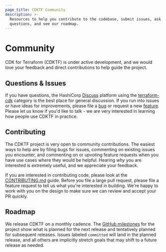 ```yaml
---
page_title: CDKTF Community
description: >-
  Resources to help you contribute to the codebase, submit issues, ask
  questions, and see our roadmap.
---
```


# Community

CDK for Terraform (CDKTF) is under active development, and we would love your feedback and direct contributions to help guide the project.

## Questions & Issues

If you have questions, the HashiCorp [Discuss](https://discuss.hashicorp.com/) platform using the [terraform-cdk](https://discuss.hashicorp.com/c/terraform-core/cdk-for-terraform/) category is the best place for general discussion. If you run into issues or have ideas for improvements, please file a [bug](https://github.com/hashicorp/terraform-cdk/issues/new?assignees=&labels=bug&template=bug-report.md&title=) or request a new [feature](https://github.com/hashicorp/terraform-cdk/issues/new?assignees=&labels=enhancement&template=feature-request.md&title=). Please let us know if you'd like to talk - we are very interested in learning how people use CDKTF in practice.

## Contributing

The CDKTF project is very open to community contributions. The easiest ways to help are by filing bugs for issues, commenting on existing issues you encounter, and commenting on or upvoting feature requests when you have use cases where they would be helpful. Hearing _why_ you are interested is extremely useful, and we appreciate your feedback.

If you are interested in contributing code, please look at the [CONTRIBUTING.md](https://github.com/hashicorp/terraform-cdk/blob/main/CONTRIBUTING.md) guide. Before you file a large pull request, please file a feature request to tell us what you're interested in building. We're happy to work with you on the design to make sure we can review and accept your PR quickly.

## Roadmap

We release CDKTF on a monthly cadence. The [GitHub milestones](https://github.com/hashicorp/terraform-cdk/milestones) for the project show what is planned for the next release and tentatively planned for subsequent releases. Issues labeled `committed` will land in the planned release, and all others are implicitly stretch goals that may shift to a future release as needed.
